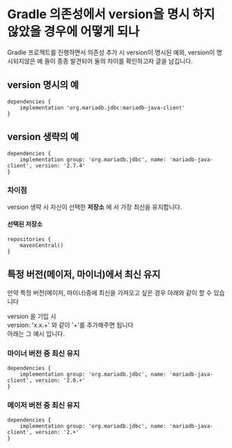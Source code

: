 # Gradle 의존성에서 version을 명시 하지 않았을 경우에 어떻게 되나

Gradle 프로젝트를 진행하면서 의존성 추가 시 version이 명시된 예와, version이 명시되지않은 예 들이 종종 발견되어 둘의 차이를 확인하고자 글을 남깁니다.

## version 명시의 예

```
dependencies {
    implementation 'org.mariadb.jdbc:mariadb-java-client'
}
```

## version 생략의 예

```
dependencies {
    implementation group: 'org.mariadb.jdbc', name: 'mariadb-java-client', version: '2.7.4'
}
```

### 차이점

version 생략 시 자신이 선택한 **저장소** 에 서 가장 최신을 유지합니다.

#### 선택된 저장소

```
repositories {
    mavenCentral()
}
```

## 특정 버전(메이저, 마이너)에서 최신 유지

만약 특정 버전(메이저, 마이너)중에 최신을 가져오고 싶은 경우 아래와 같이 할 수 있습니다

version 을 기입 시  
version: 'x.x.+' 와 같이 '+'를 추가해주면 됩니다  
아래는 그 예시 입니다.

### 마이너 버전 중 최신 유지

```
dependencies {
    implementation group: 'org.mariadb.jdbc', name: 'mariadb-java-client', version: '2.0.+'
}
```

### 메이저 버전 중 최신 유지

```
dependencies {
    implementation group: 'org.mariadb.jdbc', name: 'mariadb-java-client', version: '2.+'
}
```